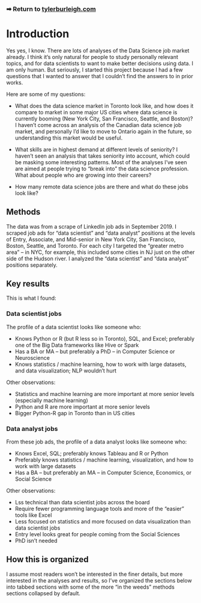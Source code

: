 
### ➡ Return to [tylerburleigh.com](https://tylerburleigh.com)

# Introduction

Yes yes, I know. There are lots of analyses of the Data Science job market already. I think it's only natural for people to study personally relevant topics, and for data scientists to want to make better decisions using data. I am only human. But seriously, I started this project because I had a few questions that I wanted to answer that I couldn't find the answers to in prior works.

Here are some of my questions:

- What does the data science market in Toronto look like, and how does it compare to market in some major US cities where data science is currently booming (New York City, San Francisco, Seattle, and Boston)? I haven't come across an analysis of the Canadian data science job market, and personally I'd like to move to Ontario again in the future, so understanding this market would be useful.

- What skills are in highest demand at different levels of seniority? I haven't seen an analysis that takes seniority into account, which could be masking some interesting patterns. Most of the analyses I've seen are aimed at people trying to "break into" the data science profession. What about people who are growing into their careers?

- How many remote data science jobs are there and what do these jobs look like?

## Methods

The data was from a scrape of LinkedIn job ads in September 2019. I scraped job ads for "data scientist" and "data analyst" positions at the levels of Entry, Associate, and Mid-senior in New York City, San Francisco, Boston, Seattle, and Toronto. For each city I targeted the "greater metro area" -- in NYC, for example, this included some cities in NJ just on the other side of the Hudson river. I analyzed the "data scientist" and "data analyst" positions separately.

## Key results

This is what I found:

### Data scientist jobs

The profile of a data scientist looks like someone who:

- Knows Python or R (but R less so in Toronto), SQL, and Excel; preferably one of the Big Data frameworks like Hive or Spark
- Has a BA or MA -- but preferably a PhD -- in Computer Science or Neuroscience
- Knows statistics / machine learning, how to work with large datasets, and data visualization; NLP wouldn't hurt

Other observations:

- Statistics and machine learning are more important at more senior levels (especially machine learning)
- Python and R are more important at more senior levels
- Bigger Python-R gap in Toronto than in US cities

### Data analyst jobs

From these job ads, the profile of a data analyst looks like someone who:

- Knows Excel, SQL; preferably knows Tableau and R or Python
- Preferably knows statistics / machine learning, visualization, and how to work with large datasets
- Has a BA -- but preferably an MA -- in Computer Science, Economics, or Social Science

Other observations:

- Lss technical than data scientist jobs across the board
- Require fewer programming language tools and more of the "easier" tools like Excel
- Less focused on statistics and more focused on data visualization than data scientist jobs
- Entry level looks great for people coming from the Social Sciences
- PhD isn't needed

## How this is organized

I assume most readers won't be interested in the finer details, but more interested in the analyses and results, so I've organized the sections below into tabbed sections with some of the more "in the weeds" methods sections collapsed by default.
